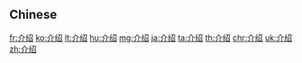 {{also|介紹}}
==Chinese==
{{zh-see|介紹}}

[[fr:介绍]]
[[ko:介绍]]
[[lt:介绍]]
[[hu:介绍]]
[[mg:介绍]]
[[ja:介绍]]
[[ta:介绍]]
[[th:介绍]]
[[chr:介绍]]
[[uk:介绍]]
[[zh:介绍]]
